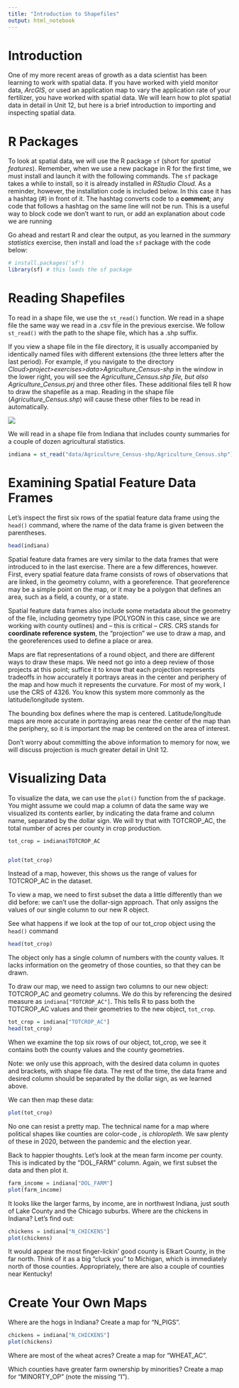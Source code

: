 ```yaml
---
title: "Introduction to Shapefiles"
output: html_notebook
---
```


# Introduction

One of my more recent areas of growth as a data scientist has been learning to work with spatial data. If you have worked with yield monitor data, *ArcGIS*, or used an application map to vary the application rate of your fertilizer, you have worked with spatial data. We will learn how to plot spatial data in detail in Unit 12, but here is a brief introduction to importing and inspecting spatial data.

# R Packages

To look at spatial data, we will use the R package `sf` (short for *spatial features*). Remember, when we use a new package in R for the first time, we must install and launch it with the following commands. The `sf` package takes a while to install, so it is already installed in *RStudio Cloud*. As a reminder, however, the installation code is included below. In this case it has a hashtag (\#) in front of it. The hashtag converts code to a **comment**; any code that follows a hashtag on the same line will not be run. This is a useful way to block code we don't want to run, or add an explanation about code we are running

Go ahead and restart R and clear the output, as you learned in the *summary statistics* exercise, then install and load the `sf` package with the code below:

```r
# install.packages('sf')
library(sf) # this loads the sf package
```

# Reading Shapefiles

To read in a shape file, we use the `st_read()` function. We read in a shape file the same way we read in a .csv file in the previous exercise. We follow `st_read()` with the path to the shape file, which has a .shp suffix.

If you view a shape file in the file directory, it is usually accompanied by identically named files with different extensions (the three letters after the last period). For example, if you navigate to the directory *Cloud\>project\>exercises\>data\>Agriculture_Census-shp* in the window in the lower right, you will see the *Agriculture_Census.shp file, but also Agriculture_Census.prj* and three other files. These additional files tell R how to draw the shapefile as a map. Reading in the shape file (*Agriculture_Census.shp*) will cause these other files to be read in automatically.

![](shape_file_directory.png)

We will read in a shape file from Indiana that includes county summaries for a couple of dozen agricultural statistics.

```r
indiana = st_read("data/Agriculture_Census-shp/Agriculture_Census.shp")
```

# Examining Spatial Feature Data Frames

Let's inspect the first six rows of the spatial feature data frame using the `head()` command, where the name of the data frame is given between the parentheses.

```r
head(indiana)
```

Spatial feature data frames are very similar to the data frames that were introduced to in the last exercise. There are a few differences, however. First, every spatial feature data frame consists of rows of observations that are linked, in the geometry column, with a georeference. That georeference may be a simple point on the map, or it may be a polygon that defines an area, such as a field, a county, or a state.

Spatial feature data frames also include some metadata about the geometry of the file, including geometry type (POLYGON in this case, since we are working with county outlines) and -- this is critical -- *CRS*. CRS stands for **coordinate reference system**, the "projection" we use to draw a map, and the georeferences used to define a place or area.

Maps are flat representations of a round object, and there are different ways to draw these maps. We need not go into a deep review of those projects at this point; suffice it to know that each projection represents tradeoffs in how accurately it portrays areas in the center and periphery of the map and how much it represents the curvature. For most of my work, I use the CRS of 4326. You know this system more commonly as the latitude/longitude system.

The bounding box defines where the map is centered. Latitude/longitude maps are more accurate in portraying areas near the center of the map than the periphery, so it is important the map be centered on the area of interest.

Don't worry about committing the above information to memory for now, we will discuss projection is much greater detail in Unit 12.

# Visualizing Data

To visualize the data, we can use the `plot()` function from the sf package. You might assume we could map a column of data the same way we visualized its contents earlier, by indicating the data frame and column name, separated by the dollar sign. We will try that with TOTCROP_AC, the total number of acres per county in crop production.

```r
tot_crop = indiana$TOTCROP_AC


plot(tot_crop)
```

Instead of a map, however, this shows us the range of values for TOTCROP_AC in the dataset.

To view a map, we need to first subset the data a little differently than we did before: we can't use the dollar-sign approach. That only assigns the values of our single column to our new R object.

See what happens if we look at the top of our tot_crop object using the `head()` command

```r
head(tot_crop)
```

The object only has a single column of numbers with the county values. It lacks information on the geometry of those counties, so that they can be drawn.

To draw our map, we need to assign two columns to our new object: TOTCROP_AC and geometry columns. We do this by referencing the desired measure as `indiana["TOTCROP_AC"]`. This tells R to pass both the TOTCROP_AC values and their geometries to the new object, `tot_crop`.

```r
tot_crop = indiana["TOTCROP_AC"]
head(tot_crop)

```

When we examine the top six rows of our object, tot_crop, we see it contains both the county values and the county geometries.

Note: we only use this approach, with the desired data column in quotes and brackets, with shape file data. The rest of the time, the data frame and desired column should be separated by the dollar sign, as we learned above.

We can then map these data:

```r
plot(tot_crop)
```

No one can resist a pretty map. The technical name for a map where political shapes like counties are color-code , is *chloropleth*. We saw plenty of these in 2020, between the pandemic and the election year.

Back to happier thoughts. Let's look at the mean farm income per county. This is indicated by the "DOL_FARM" column. Again, we first subset the data and then plot it.

```r

farm_income = indiana["DOL_FARM"]
plot(farm_income)
```

It looks like the larger farms, by income, are in northwest Indiana, just south of Lake County and the Chicago suburbs. Where are the chickens in Indiana? Let's find out:

```r
chickens = indiana["N_CHICKENS"]
plot(chickens)

```

It would appear the most finger-lickin' good county is Elkart County, in the far north. Think of it as a big "cluck you" to Michigan, which is immediately north of those counties. Appropriately, there are also a couple of counties near Kentucky!

# Create Your Own Maps

Where are the hogs in Indiana? Create a map for "N_PIGS".

```r
chickens = indiana["N_CHICKENS"]
plot(chickens)

```

Where are most of the wheat acres? Create a map for "WHEAT_AC".

Which counties have greater farm ownership by minorities? Create a map for "MINORTY_OP" (note the missing "I").
